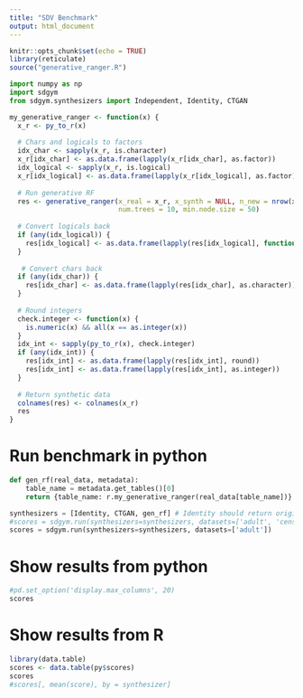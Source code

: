 ```yaml
---
title: "SDV Benchmark"
output: html_document
---
```


```r
knitr::opts_chunk$set(echo = TRUE)
library(reticulate)
source("generative_ranger.R")
```

```python
import numpy as np
import sdgym
from sdgym.synthesizers import Independent, Identity, CTGAN 
```

```r
my_generative_ranger <- function(x) {
  x_r <- py_to_r(x)
  
  # Chars and logicals to factors
  idx_char <- sapply(x_r, is.character)
  x_r[idx_char] <- as.data.frame(lapply(x_r[idx_char], as.factor))
  idx_logical <- sapply(x_r, is.logical)
  x_r[idx_logical] <- as.data.frame(lapply(x_r[idx_logical], as.factor))
  
  # Run generative RF
  res <- generative_ranger(x_real = x_r, x_synth = NULL, n_new = nrow(x_r),
                           num.trees = 10, min.node.size = 50)
  
  # Convert logicals back
  if (any(idx_logical)) {
    res[idx_logical] <- as.data.frame(lapply(res[idx_logical], function(x) {x == "TRUE"}))
  }
  
   # Convert chars back
  if (any(idx_char)) {
    res[idx_char] <- as.data.frame(lapply(res[idx_char], as.character))
  }
  
  # Round integers
  check.integer <- function(x) {
    is.numeric(x) && all(x == as.integer(x))
  }
  idx_int <- sapply(py_to_r(x), check.integer)
  if (any(idx_int)) {
    res[idx_int] <- as.data.frame(lapply(res[idx_int], round))
    res[idx_int] <- as.data.frame(lapply(res[idx_int], as.integer))
  }
  
  # Return synthetic data
  colnames(res) <- colnames(x_r)
  res
}
```

# Run benchmark in python
```python
def gen_rf(real_data, metadata):
    table_name = metadata.get_tables()[0]
    return {table_name: r.my_generative_ranger(real_data[table_name])}

synthesizers = [Identity, CTGAN, gen_rf] # Identity should return original data as synthetic data
#scores = sdgym.run(synthesizers=synthesizers, datasets=['adult', 'census', 'intrusion', 'news'])
scores = sdgym.run(synthesizers=synthesizers, datasets=['adult'])
```

# Show results from python
```python
#pd.set_option('display.max_columns', 20) 
scores
```
# Show results from R
```r
library(data.table)
scores <- data.table(py$scores)
scores
#scores[, mean(score), by = synthesizer]
```



